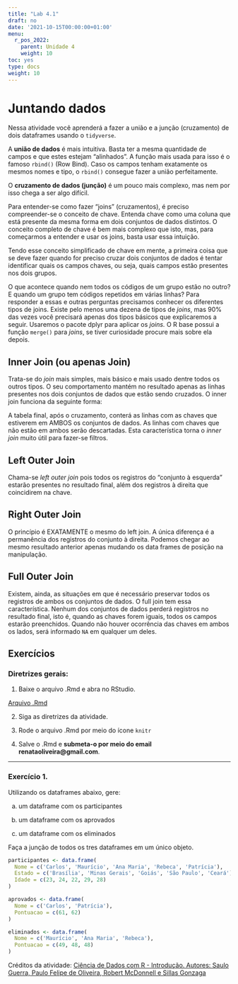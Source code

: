 ```yaml
---
title: "Lab 4.1"
draft: no
date: '2021-10-15T00:00:00+01:00'
menu:
  r_pos_2022:
    parent: Unidade 4
    weight: 10
toc: yes
type: docs
weight: 10
---
```


# Juntando dados

Nessa atividade você aprenderá a fazer a união e a junção (cruzamento) de dois dataframes usando o `tidyverse`.

A **união de dados** é mais intuitiva. Basta ter a mesma quantidade de campos e que estes estejam “alinhados”. A função mais usada para isso é o famoso `rbind()` (Row Bind). Caso os campos tenham exatamente os mesmos nomes e tipo, o `rbind()` consegue fazer a união perfeitamente.

O **cruzamento de dados (junção)** é um pouco mais complexo, mas nem por isso chega a ser algo difícil.

Para entender-se como fazer “joins” (cruzamentos), é preciso compreender-se o conceito de chave. Entenda chave como uma coluna que está presente da mesma forma em dois conjuntos de dados distintos. O conceito completo de chave é bem mais complexo que isto, mas, para começarmos a entender e usar os joins, basta usar essa intuição.

Tendo esse conceito simplificado de chave em mente, a primeira coisa que se deve fazer quando for preciso cruzar dois conjuntos de dados é tentar identificar quais os campos chaves, ou seja, quais campos estão presentes nos dois grupos.

O que acontece quando nem todos os códigos de um grupo estão no outro? E quando um grupo tem códigos repetidos em várias linhas? Para responder a essas e outras perguntas precisamos conhecer os diferentes tipos de joins. Existe pelo menos uma dezena de tipos de _joins_, mas 90% das vezes você precisará apenas dos tipos básicos que explicaremos a seguir. Usaremos o pacote dplyr para aplicar os _joins._ O R base possui a função `merge()` para _joins_, se tiver curiosidade procure mais sobre ela depois.

## Inner Join (ou apenas Join)
Trata-se do _join_ mais simples, mais básico e mais usado dentre todos os outros tipos. O seu comportamento mantém no resultado apenas as linhas presentes nos dois conjuntos de dados que estão sendo cruzados. O inner join funciona da seguinte forma:

A tabela final, após o cruzamento, conterá as linhas com as chaves que estiverem em AMBOS os conjuntos de dados. As linhas com chaves que não estão em ambos serão descartadas. Esta característica torna o _inner join_ muito útil para fazer-se filtros.

## Left Outer Join
Chama-se _left outer join_ pois todos os registros do “conjunto à esquerda” estarão presentes no resultado final, além dos registros à direita que coincidirem na chave. 

## Right Outer Join
O princípio é EXATAMENTE o mesmo do left join. A única diferença é a permanência dos registros do conjunto à direita. Podemos chegar ao mesmo resultado anterior apenas mudando os data frames de posição na manipulação.

## Full Outer Join
Existem, ainda, as situações em que é necessário preservar todos os registros de ambos os conjuntos de dados. O full join tem essa característica. Nenhum dos conjuntos de dados perderá registros no resultado final, isto é, quando as chaves forem iguais, todos os campos estarão preenchidos. Quando não houver ocorrência das chaves em ambos os lados, será informado `NA` em qualquer um deles.

## Exercícios

### **Diretrizes gerais:**

1. Baixe o arquivo .Rmd e abra no RStudio. 

[Arquivo .Rmd](https://cefetmgbr-my.sharepoint.com/:u:/g/personal/renataoliveira_cefetmg_br/EZ_UXta-KEZJhsy-TOyqJmMBBh3IW0DHw11PffzU4s9N5Q?e=C04dsD)


2. Siga as diretrizes da atividade. 

3. Rode o arquivo .Rmd por meio do ícone `knitr` 

4. Salve o .Rmd e **submeta-o por meio do email renataoliveira@gmail.com**. 

<hr></hr>


### Exercício 1.

Utilizando os dataframes abaixo, gere:

a) um dataframe com os participantes

b) um dataframe com os aprovados

c) um dataframe com os eliminados

Faça a junção de todos os tres dataframes em um único objeto. 

```r
participantes <- data.frame(
  Nome = c('Carlos', 'Maurício', 'Ana Maria', 'Rebeca', 'Patrícia'),
  Estado = c('Brasília', 'Minas Gerais', 'Goiás', 'São Paulo', 'Ceará'),
  Idade = c(23, 24, 22, 29, 28)
)

aprovados <- data.frame(
  Nome = c('Carlos', 'Patrícia'),
  Pontuacao = c(61, 62)
)

eliminados <- data.frame(
  Nome = c('Maurício', 'Ana Maria', 'Rebeca'),
  Pontuacao = c(49, 48, 48)
)

```


Créditos da atividade: 
[Ciência de Dados com R - Introdução. Autores: Saulo Guerra, Paulo Felipe de Oliveira, Robert McDonnell e Sillas Gonzaga](https://cdr.ibpad.com.br/juntando-dados.html)
